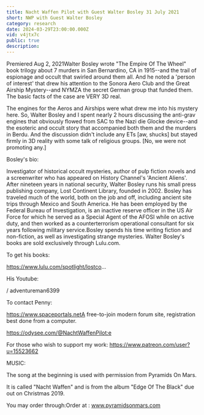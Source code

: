 ```yaml
---
title: Nacht Waffen Pilot with Guest Walter Bosley 31 July 2021
short: NWP with Guest Walter Bosley
category: research
date: 2024-03-29T23:00:00.000Z
vid: v4jtx7c
public: true
description:
---
```

Premiered Aug 2, 2021Walter Bosley wrote "The Empire Of The Wheel" book trilogy about 7 murders in San Bernardino, CA in 1915--and the trail of espionage and occult that swirled around them all. And he noted a 'person of interest' that drew his attention to the Sonora Aero Club and the Great Airship Mystery--and NYMZA the secret German group that funded them. The basic facts of the case are VERY 3D real.

The engines for the Aeros and Airships were what drew me into his mystery here. So, Walter Bosley and I spent nearly 2 hours discussing the anti-grav engines that obviously flowed from SAC to the Nazi die Glocke device--and the esoteric and occult story that accompanied both them and the murders in Berdu. And the discussion didn't include any ETs [aw, shucks] but stayed firmly in 3D reality with some talk of religious groups. [No, we were not promoting any.]

Bosley's bio:

Investigator of historical occult mysteries, author of pulp fiction novels and a screenwriter who has appeared on History Channel's 'Ancient Aliens'. After nineteen years in national security, Walter Bosley runs his small press publishing company, Lost Continent Library, founded in 2002. Bosley has traveled much of the world, both on the job and off, including ancient site trips through Mexico and South America. He has been employed by the Federal Bureau of Investigation, is an inactive reserve officer in the US Air Force for which he served as a Special Agent of the AFOSI while on active duty, and then worked as a counterterrorism operational consultant for six years following military service.Bosley spends his time writing fiction and non-fiction, as well as investigating strange mysteries. Walter Bosley's books are sold exclusively through Lulu.com.

To get his books:

https://www.lulu.com/spotlight/lostco...

His Youtube:

/ adventureman6399

To contact Penny:

https://www.spaceportals.net​​​​​A free-to-join modern forum site, registration best done from a computer.

https://odysee.com/@NachtWaffenPilot:e

For those who wish to support my work: https://www.patreon.com/user?u=15523662

MUSIC:

The song at the beginning is used with permission from Pyramids On Mars.

It is called "Nacht Waffen" and is from the album "Edge Of The Black" due out on Christmas 2019.

You may order through:Order at : www.pyramidsonmars.com
